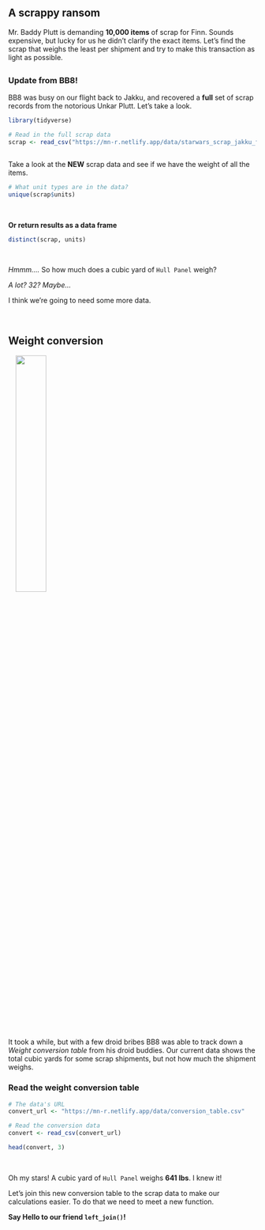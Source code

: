 
## A scrappy ransom {-}

Mr. Baddy Plutt is demanding __10,000 items__ of scrap for Finn. Sounds expensive, but lucky for us he didn't clarify the exact items. Let's find the scrap that weighs the least per shipment and try to make this transaction as light as possible. 


<div class="tip" style="margin-top: 28px; margin-bottom: 28px;"> 
<h3 style="margin-top: 8px;"> Update from BB8! </h3>

BB8 was busy on our flight back to Jakku, and recovered a __full__ set of scrap records from the notorious Unkar Plutt. Let's take a look.

```r
library(tidyverse)

# Read in the full scrap data
scrap <- read_csv("https://mn-r.netlify.app/data/starwars_scrap_jakku_full.csv")
```
</div>


Take a look at the __NEW__ scrap data and see if we have the weight of all the items.

```r
# What unit types are in the data?
unique(scrap$units)
```

<br>

__Or return results as a data frame__
```r
distinct(scrap, units)
```

<br>

_Hmmm...._ So how much does a cubic yard of `Hull Panel` weigh? 

_A lot? 32? Maybe..._ 

I think we're going to need some more data. 

<br>


## Weight conversion {-}

![](../images/rey_bb8.jpg){align="right" style="width: 35%; margin-top: 0px; margin-left: 15px; margin-right: 0px;"}

It took a while, but with a few droid bribes BB8 was able to track down a _Weight conversion table_ from his droid buddies. Our current data shows the total cubic yards for some scrap shipments, but not how much the shipment weighs. 


### Read the weight conversion table {-}
```r
# The data's URL
convert_url <- "https://mn-r.netlify.app/data/conversion_table.csv"

# Read the conversion data
convert <- read_csv(convert_url)

head(convert, 3)
```

<br>

Oh my stars! A cubic yard of `Hull Panel` weighs __641 lbs__. I knew it!

Let's join this new conversion table to the scrap data to make our calculations easier. To do that we need to meet a new function.

__Say Hello to our friend `left_join()`!__  

<br>
